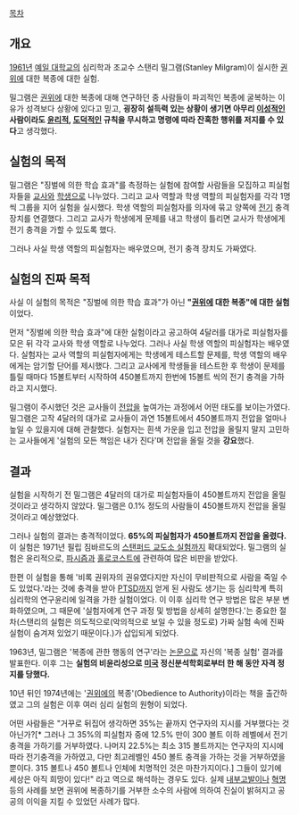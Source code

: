 [[목차]]

== 개요 ==
[[1961년]] [[예일 대학교]]의 심리학과 조교수 스탠리 밀그램(Stanley Milgram)이 실시한 [[권위]]에 대한 복종에 대한 실험.

밀그램은 [[권위]]에 대한 복종에 대해 연구하던 중 사람들이 파괴적인 복종에 굴복하는 이유가 성격보다 상황에 있다고 믿고, '''굉장히 설득력 있는 상황이 생기면 아무리 [[이성]]적인 사람이라도 [[윤리]]적, [[도덕]]적인 규칙을 무시하고 명령에 따라 잔혹한 행위를 저지를 수 있다'''고 생각했다.

== 실험의 목적 ==
밀그램은 "징벌에 의한 학습 효과"를 측정하는 실험에 참여할 사람들을 모집하고 피실험자들을 [[교사]]와 [[학생]]으로 나누었다. 그리고 교사 역할과 학생 역할의 피실험자를 각각 1명씩 그룹을 지어 실험을 실시했다. 학생 역할의 피실험자를 의자에 묶고 양쪽에 [[전기]] 충격 장치를 연결했다. 그리고 교사가 학생에게 문제를 내고 학생이 틀리면 교사가 학생에게 전기 충격을 가할 수 있도록 했다.

그러나 사실 학생 역할의 피실험자는 배우였으며, 전기 충격 장치도 가짜였다.

== 실험의 진짜 목적 ==
사실 이 실험의 목적은 "징벌에 의한 학습 효과"가 아닌 '''"[[권위]]에 대한 복종"에 대한 실험'''이었다.

먼저 "징벌에 의한 학습 효과"에 대한 실험이라고 공고하여 4달러를 대가로 피실험자를 모은 뒤 각각 교사와 학생 역할로 나누었다. 그러나 사실 학생 역할의 피실험자는 배우였다. 실험자는 교사 역할의 피실험자에게는 학생에게 테스트할 문제를, 학생 역할의 배우에게는 암기할 단어를 제시했다. 그리고 교사에게 학생들을 테스트한 후 학생이 문제를 틀릴 때마다 15볼트부터 시작하여 450볼트까지 한번에 15볼트 씩의 전기 충격을 가하라고 지시했다.

밀그램이 주시했던 것은 교사들이 [[전압]]을 높여가는 과정에서 어떤 태도를 보이는가였다. 밀그램은 고작 4달러의 대가로 교사들이 과연 15볼트에서 450볼트까지 전압을 얼마나 높일 수 있을지에 대해 관찰했다. 실험자는 흰색 가운을 입고 전압을 올릴지 말지 고민하는 교사들에게 '실험의 모든 책임은 내가 진다'며 전압을 올릴 것을 '''강요'''했다.

== 결과 ==
실험을 시작하기 전 밀그램은 4달러의 대가로 피실험자들이 450볼트까지 전압을 올릴 것이라고 생각하지 않았다. 밀그램은 0.1% 정도의 사람들이 450볼트까지 전압을 올릴 것이라고 예상했었다.

그러나 실험의 결과는 충격적이었다. '''65%의 피실험자가 450볼트까지 전압을 올렸다.''' 이 실험은 1971년 필립 짐바르도의 [[스탠퍼드 교도소 실험]]까지 확대되었다. 밀그램의 실험은 윤리적으로, [[파시즘]]과 [[홀로코스트]]에 관련하여 많은 비판을 받았다.

한편 이 실험을 통해 '비록 권위자의 권유였다지만 자신이 무비판적으로 사람을 죽일 수도 있었다.'라는 것에 충격을 받아 [[PTSD]]까지 얻게 된 사람도 생기는 등 심리학계 특히 심리학의 연구윤리에 일격을 가한 실험이었다. 이 이후 심리학 연구 방법은 많은 부분 변화하였으며, 그 때문에 '실험자에게 연구 과정 및 방법을 상세히 설명한다.'는 중요한 절차(스탠리의 실험은 의도적으로(악의적으로 보일 수 있을 정도로) 가짜 실험 속에 진짜 실험이 숨겨져 있었기 때문이다.)가 삽입되게 되었다.

1963년, 밀그램은 '복종에 관한 행동의 연구'라는 [[논문]]으로 자신의 '복종 실험' 결과를 발표한다. 이후 그는 '''실험의 비윤리성으로 [[미국]] 정신분석학회로부터 한 해 동안 자격 정지를 당했다.'''

10년 뒤인 1974년에는 '[[권위]]에의 복종'(Obedience to Authority)이라는 책을 출간하였고 그의 실험은 이후 여러 심리 실험의 원형이 되었다.

어떤 사람들은 "거꾸로 뒤집어 생각하면 35%는 끝까지 연구자의 지시를 거부했다는 것 아닌가?[* 그러나 그 35%의 피실험자 중에 12.5% 만이 300 볼트 이하 레벨에서 전기충격을 가하기를 거부하였다. 나머지 22.5%는 최소 315 볼트까지는 연구자의 지시에 따라 전기충격을 가하였고, 다만 최고레벨인 450 볼트 충격을 가하는 것을 거부하였을 뿐이다. 315 볼트나 450 볼트나 인체에 치명적인 것은 마찬가지이다.]  그들이 있기에 세상은 아직 희망이 있다!" 라고 역으로 해석하는 경우도 있다. 실제 [[내부고발]]이나 [[혁명]] 등의 사례를 보면 권위에 복종하기를 거부한 소수의 사람에 의하여 진실이 밝혀지고 공공의 이익을 지킬 수 있었던 사례가 많다.
